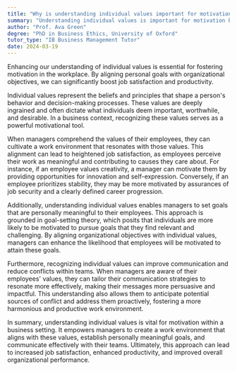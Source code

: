 ```yaml
---
title: "Why is understanding individual values important for motivation?"
summary: "Understanding individual values is important for motivation because it helps to align personal goals with organisational objectives, enhancing job satisfaction and productivity."
author: "Prof. Ava Green"
degree: "PhD in Business Ethics, University of Oxford"
tutor_type: "IB Business Management Tutor"
date: 2024-03-19
---
```


Enhancing our understanding of individual values is essential for fostering motivation in the workplace. By aligning personal goals with organizational objectives, we can significantly boost job satisfaction and productivity.

Individual values represent the beliefs and principles that shape a person's behavior and decision-making processes. These values are deeply ingrained and often dictate what individuals deem important, worthwhile, and desirable. In a business context, recognizing these values serves as a powerful motivational tool.

When managers comprehend the values of their employees, they can cultivate a work environment that resonates with those values. This alignment can lead to heightened job satisfaction, as employees perceive their work as meaningful and contributing to causes they care about. For instance, if an employee values creativity, a manager can motivate them by providing opportunities for innovation and self-expression. Conversely, if an employee prioritizes stability, they may be more motivated by assurances of job security and a clearly defined career progression.

Additionally, understanding individual values enables managers to set goals that are personally meaningful to their employees. This approach is grounded in goal-setting theory, which posits that individuals are more likely to be motivated to pursue goals that they find relevant and challenging. By aligning organizational objectives with individual values, managers can enhance the likelihood that employees will be motivated to attain these goals.

Furthermore, recognizing individual values can improve communication and reduce conflicts within teams. When managers are aware of their employees' values, they can tailor their communication strategies to resonate more effectively, making their messages more persuasive and impactful. This understanding also allows them to anticipate potential sources of conflict and address them proactively, fostering a more harmonious and productive work environment.

In summary, understanding individual values is vital for motivation within a business setting. It empowers managers to create a work environment that aligns with these values, establish personally meaningful goals, and communicate effectively with their teams. Ultimately, this approach can lead to increased job satisfaction, enhanced productivity, and improved overall organizational performance.
    